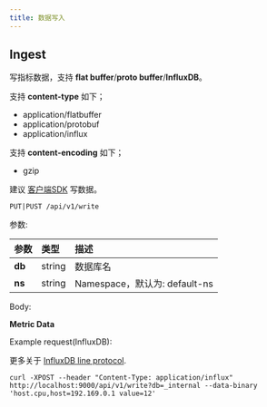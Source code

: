 ```yaml
---
title: 数据写入 
---
```


## Ingest

写指标数据，支持 **flat buffer**/**proto buffer**/**InfluxDB**。

支持 **content-type** 如下；

- application/flatbuffer
- application/protobuf
- application/influx

支持 **content-encoding** 如下；

- gzip

建议 [客户端SDK](/docs/lindb/client/client-libraries) 写数据。

```plaintext
PUT|PUST /api/v1/write
```

参数:

| 参数              | 类型           | 描述                                                                    |
|:------------------|:---------------|:------------------------------------------------------------------------|
| **db**              | string         | 数据库名                                                                |
| **ns**              | string         | Namespace，默认为: default-ns                                           |

Body:

**Metric Data**

Example request(InfluxDB):

更多关于 [InfluxDB line protocol](https://docs.influxdata.com/influxdb/v1.8/write_protocols/line_protocol_reference/).

```shell
curl -XPOST --header "Content-Type: application/influx" http://localhost:9000/api/v1/write?db=_internal --data-binary 'host.cpu,host=192.169.0.1 value=12'
```
